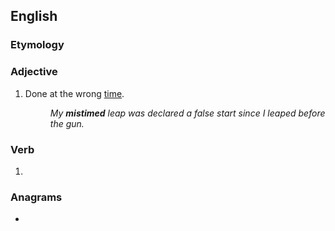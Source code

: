 ==English==

===Etymology===
{{prefix|en|mis|timed}}

===Adjective===
{{en-adj|-}}

# Done at the wrong [[time]].
#: ''My '''mistimed''' leap was declared a false start since I leaped before the gun.''

===Verb===
{{head|en|verb form}}

# {{en-past of|mistime}}

===Anagrams===
* {{anagrams|en|midtimes|mimetids}}